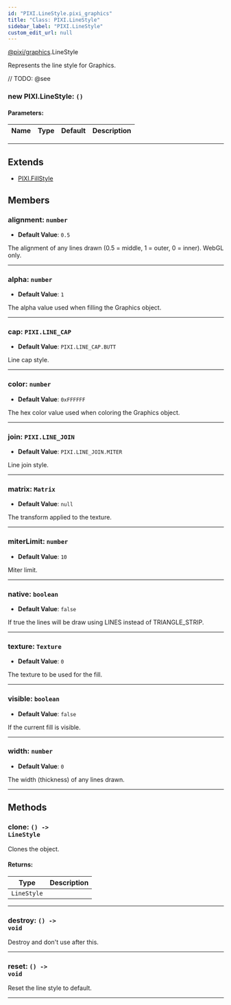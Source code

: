 ```yaml
---
id: "PIXI.LineStyle.pixi_graphics"
title: "Class: PIXI.LineStyle"
sidebar_label: "PIXI.LineStyle"
custom_edit_url: null
---
```


[@pixi/graphics](../modules/pixi_graphics).LineStyle


Represents the line style for Graphics.



// TODO: @see

        

<article>

### new PIXI.LineStyle: <span><code>() </code></span>

#### Parameters:
| Name | Type | Default | Description |
| ---- | ---- | ------- | ----------- |

</article>

---------------------------------------


## Extends
- [PIXI.FillStyle](../classes/PIXI.FillStyle.pixi_graphics)

## Members
<article>

### alignment: <span><code>number</code></span>
- **Default Value**: <code>0.5</code>

The alignment of any lines drawn (0.5 = middle, 1 = outer, 0 = inner). WebGL only.

</article>


---------------------------------------

<article>

### alpha: <span><code>number</code></span>
- **Default Value**: <code>1</code>

The alpha value used when filling the Graphics object.

</article>


---------------------------------------

<article>

### cap: <span><code>PIXI.LINE_CAP</code></span>
- **Default Value**: <code>PIXI.LINE_CAP.BUTT</code>

Line cap style.

</article>


---------------------------------------

<article>

### color: <span><code>number</code></span>
- **Default Value**: <code>0xFFFFFF</code>

The hex color value used when coloring the Graphics object.

</article>


---------------------------------------

<article>

### join: <span><code>PIXI.LINE_JOIN</code></span>
- **Default Value**: <code>PIXI.LINE_JOIN.MITER</code>

Line join style.

</article>


---------------------------------------

<article>

### matrix: <span><code>Matrix</code></span>
- **Default Value**: <code>null</code>

The transform applied to the texture.

</article>


---------------------------------------

<article>

### miterLimit: <span><code>number</code></span>
- **Default Value**: <code>10</code>

Miter limit.

</article>


---------------------------------------

<article>

### native: <span><code>boolean</code></span>
- **Default Value**: <code>false</code>

If true the lines will be draw using LINES instead of TRIANGLE_STRIP.

</article>


---------------------------------------

<article>

### texture: <span><code>Texture</code></span>
- **Default Value**: <code>0</code>

The texture to be used for the fill.

</article>


---------------------------------------

<article>

### visible: <span><code>boolean</code></span>
- **Default Value**: <code>false</code>

If the current fill is visible.

</article>


---------------------------------------

<article>

### width: <span><code>number</code></span>
- **Default Value**: <code>0</code>

The width (thickness) of any lines drawn.

</article>


---------------------------------------


## Methods
<article>

### clone: <span><code>() -&#62; LineStyle</code></span>
Clones the object.

#### Returns:
| Type                   | Description |
| ---------------------- | ----------- |
| <code>LineStyle</code> |             |
</article>


---------------------------------------

<article>

### destroy: <span><code>() -&#62; void</code></span>
Destroy and don't use after this.

</article>


---------------------------------------

<article>

### reset: <span><code>() -&#62; void</code></span>
Reset the line style to default.

</article>


---------------------------------------


    